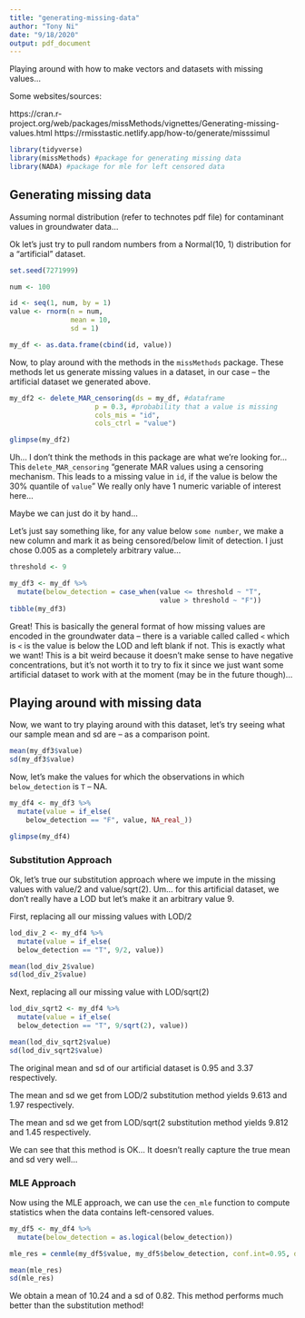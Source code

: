```yaml
---
title: "generating-missing-data"
author: "Tony Ni"
date: "9/18/2020"
output: pdf_document
---
```


Playing around with how to make vectors and datasets with missing values...

Some websites/sources:

https://cran.r-project.org/web/packages/missMethods/vignettes/Generating-missing-values.html
https://rmisstastic.netlify.app/how-to/generate/misssimul

```r
library(tidyverse)
library(missMethods) #package for generating missing data
library(NADA) #package for mle for left censored data
```

## Generating missing data

Assuming normal distribution (refer to technotes pdf file) for contaminant values in groundwater data...

Ok let's just try to pull random numbers from a Normal(10, 1) distribution for a "artificial" dataset.

```r
set.seed(7271999)

num <- 100

id <- seq(1, num, by = 1)
value <- rnorm(n = num, 
               mean = 10,
               sd = 1)

my_df <- as.data.frame(cbind(id, value))
```

Now, to play around with the methods in the `missMethods` package. These methods let us generate missing values in a dataset, in our case -- the artificial dataset we generated above.

```r
my_df2 <- delete_MAR_censoring(ds = my_df, #dataframe
                     p = 0.3, #probability that a value is missing
                     cols_mis = "id",
                     cols_ctrl = "value")

glimpse(my_df2)
```

Uh... I don't think the methods in this package are what we're looking for... This `delete_MAR_censoring` "generate MAR values using a censoring mechanism. This leads to a missing value in `id`, if the value is below the 30% quantile of `value`" We really only have 1 numeric variable of interest here...

Maybe we can just do it by hand...

Let's just say something like, for any value below `some number`, we make a new column and mark it as being censored/below limit of detection. I just chose 0.005 as a completely arbitrary value...

```r
threshold <- 9

my_df3 <- my_df %>%
  mutate(below_detection = case_when(value <= threshold ~ "T",
                                     value > threshold ~ "F"))
tibble(my_df3)
```

Great! This is basically the general format of how missing values are encoded in the groundwater data -- there is a variable called called `<` which is `<` is the value is below the LOD and left blank ` ` if not. This is exactly what we want! This is a bit weird because it doesn't make sense to have negative concentrations, but it's not worth it to try to fix it since we just want some artificial dataset to work with at the moment (may be in the future though)...


## Playing around with missing data

Now, we want to try playing around with this dataset, let's try seeing what our sample mean and sd are -- as a comparison point.

```r
mean(my_df3$value)
sd(my_df3$value)
```

Now, let's make the values for which the observations in which `below_detection` is `T` -- NA.

```r
my_df4 <- my_df3 %>%
  mutate(value = if_else(
    below_detection == "F", value, NA_real_))

glimpse(my_df4)
```

### Substitution Approach

Ok, let's true our substitution approach where we impute in the missing values with value/2 and value/sqrt(2). Um... for this artificial dataset, we don't really have a LOD but let's make it an arbitrary value 9.

First, replacing all our missing values with LOD/2

```r
lod_div_2 <- my_df4 %>%
  mutate(value = if_else(
  below_detection == "T", 9/2, value))

mean(lod_div_2$value)
sd(lod_div_2$value)
```

Next, replacing all our missing value with LOD/sqrt(2)

```r
lod_div_sqrt2 <- my_df4 %>%
  mutate(value = if_else(
  below_detection == "T", 9/sqrt(2), value))

mean(lod_div_sqrt2$value)
sd(lod_div_sqrt2$value)
```

The original mean and sd of our artificial dataset is 0.95 and 3.37 respectively.

The mean and sd we get from LOD/2 substitution method yields 9.613 and 1.97 respectively.

The mean and sd we get from LOD/sqrt(2 substitution method yields 9.812 and 1.45 respectively.

We can see that this method is OK... It doesn't really capture the true mean and sd very well...

### MLE Approach

Now using the MLE approach, we can use the `cen_mle` function to compute statistics when the data contains left-censored values.

```r
my_df5 <- my_df4 %>%
  mutate(below_detection = as.logical(below_detection))

mle_res = cenmle(my_df5$value, my_df5$below_detection, conf.int=0.95, dist = "gaussian")

mean(mle_res)
sd(mle_res)
```

We obtain a mean of 10.24 and a sd of 0.82. This method performs much better than the substitution method!











